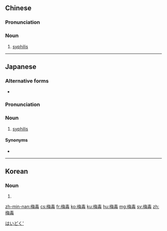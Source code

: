 ==Chinese==
{{zh-forms}}
{{wikipedia|lang=zh}}

===Pronunciation===
{{zh-pron
|m=méidú
|c=mui4 duk6
|h=pfs=mòi-thu̍k
|mn=qz,tw,xm:mûi-to̍k/zz:bôe-to̍k/twv:môe-to̍k
|cat=n
}}

===Noun===
{{zh-noun}}

# [[syphilis]]

{{zh-cat|Sexually transmitted diseases}}
----

==Japanese==
{{wikipedia|lang=ja}}
{{ja-kanjitab|ばい|どく|yomi=o}}

===Alternative forms===
* {{ja-l|黴毒}}

===Pronunciation===
{{ja-pron|acc=a|acc2=h|y=o|ばいどく}}

===Noun===
{{ja-noun|ばいどく}}

# [[syphilis]]

====Synonyms====
* {{ja-r|瘡%毒|そう%どく}}

[[Category:ja:Sexually transmitted diseases|はいどく']]

----

==Korean==
{{ko-hanjatab}}

===Noun===
{{ko-noun|hangeul=매독|mr=maedok|y=maytok}}

# {{hanja form of|매독|[[syphilis]]}}
[[zh-min-nan:梅毒]]
[[cs:梅毒]]
[[fr:梅毒]]
[[ko:梅毒]]
[[ku:梅毒]]
[[hu:梅毒]]
[[mg:梅毒]]
[[sv:梅毒]]
[[zh:梅毒]]